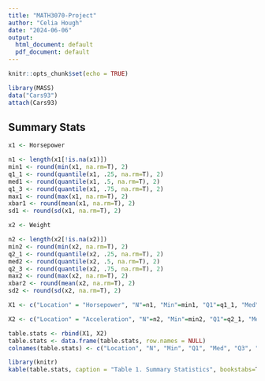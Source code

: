 ---
title: "MATH3070-Project"
author: "Celia Hough"
date: "2024-06-06"
output:
  html_document: default
  pdf_document: default
---

```{r setup, include=FALSE}
knitr::opts_chunk$set(echo = TRUE)
```

```{r, echo=FALSE, warning=FALSE}
library(MASS)
data("Cars93")
attach(Cars93)
```

## Summary Stats

```{r, echo=FALSE, warning-FALSE}
x1 <- Horsepower

n1 <- length(x1[!is.na(x1)])
min1 <- round(min(x1, na.rm=T), 2)
q1_1 <- round(quantile(x1, .25, na.rm=T), 2)
med1 <- round(quantile(x1, .5, na.rm=T), 2)
q1_3 <- round(quantile(x1, .75, na.rm=T), 2)
max1 <- round(max(x1, na.rm=T), 2)
xbar1 <- round(mean(x1, na.rm=T), 2)
sd1 <- round(sd(x1, na.rm=T), 2)

x2 <- Weight

n2 <- length(x2[!is.na(x2)])
min2 <- round(min(x2, na.rm=T), 2)
q2_1 <- round(quantile(x2, .25, na.rm=T), 2)
med2 <- round(quantile(x2, .5, na.rm=T), 2)
q2_3 <- round(quantile(x2, .75, na.rm=T), 2)
max2 <- round(max(x2, na.rm=T), 2)
xbar2 <- round(mean(x2, na.rm=T), 2)
sd2 <- round(sd(x2, na.rm=T), 2)

X1 <- c("Location" = "Horsepower", "N"=n1, "Min"=min1, "Q1"=q1_1, "Med"=med1, "Q3"=q1_3, "Max"=max1, "Mean"=xbar1, "StdDev"=sd1)

X2 <- c("Location" = "Acceleration", "N"=n2, "Min"=min2, "Q1"=q2_1, "Med"=med2, "Q3"=q2_3, "Max"=max2, "Mean"=xbar2, "StdDev"=sd2)

table.stats <- rbind(X1, X2)
table.stats <- data.frame(table.stats, row.names = NULL)
colnames(table.stats) <- c("Location", "N", "Min", "Q1", "Med", "Q3", "Max", "Mean", "StdDev")

library(knitr)
kable(table.stats, caption = "Table 1. Summary Statistics", bookstabs=T)

```